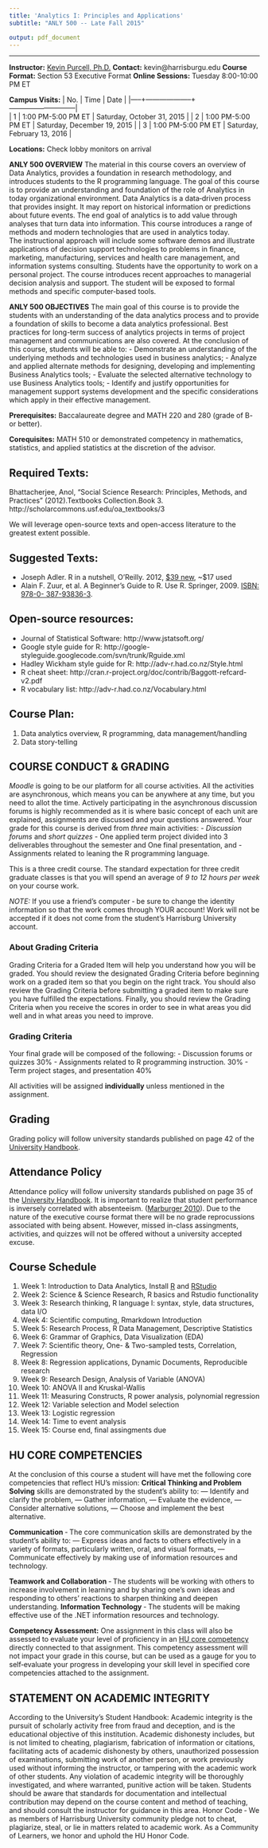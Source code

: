 ```yaml
---
title: 'Analytics I: Principles and Applications'
subtitle: "ANLY 500 -- Late Fall 2015"

output: pdf_document
---
```


******
**Instructor:** [Kevin Purcell, Ph.D.](http://kevin-purcell.com) 
**Contact:** kevin@harrisburgu.edu
**Course Format:** Section 53 Executive Format
**Online Sessions:** Tuesday 8:00-10:00 PM ET

**Campus Visits:**
| No. | Time               | Date                        | 
|-----+--------------------+-----------------------------|  
|   1 | 1:00 PM-5:00 PM ET | Saturday, October  31, 2015 |
|   2 | 1:00 PM-5:00 PM ET | Saturday, December 19, 2015 |
|   3 | 1:00 PM-5:00 PM ET | Saturday, February 13, 2016 |

**Locations:** Check lobby monitors on arrival

**ANLY 500 OVERVIEW**
The material in this course covers an overview of Data Analytics, provides a foundation in research methodology, and introduces students to the R programming language. The goal of this course is to provide an understanding and foundation of the role of Analytics in today organizational environment.
Data Analytics is a data‐driven process that provides insight. It may report on historical information or predictions about future events. The end goal of analytics is to add value through analyses that turn data into information. This course introduces a range of methods and modern technologies that are used in analytics today.  
The instructional approach will include some software demos and illustrate applications of decision support technologies to problems in finance, marketing, manufacturing, services and health care management, and information systems consulting. Students have the opportunity to work on a personal project.
The course introduces recent approaches to managerial decision analysis and support. The student will be exposed to formal methods and specific computer‐based tools.

**ANLY 500 OBJECTIVES**
The main goal of this course is to provide the students with an understanding of the data analytics process and to provide a foundation of skills to become a data analytics professional. Best practices for long-term success of analytics projects in terms of project management and communications are also covered.  At the conclusion of this course, students will be able to:
- Demonstrate an understanding of the underlying methods and technologies used in business analytics;
- Analyze and applied alternate methods for designing, developing and implementing Business Analytics tools;
- Evaluate the selected alternative technology to use Business Analytics tools;
- Identify and justify opportunities for management support systems development and the specific considerations which apply in their effective management.


**Prerequisites:** Baccalaureate degree and MATH 220 and 280 (grade of B- or better).

**Corequisites:** MATH 510 or demonstrated competency in mathematics, statistics, and applied statistics at the discretion of the advisor.

## Required Texts: 
Bhattacherjee, Anol, "Social Science Research: Principles, Methods, and Practices" (2012).Textbooks Collection.Book 3. http://scholarcommons.usf.edu/oa_textbooks/3

We will leverage open-source texts and open-access literature to the greatest extent possible.

## Suggested Texts:
- Joseph Adler. R in a nutshell, O'Reilly. 2012, [$39 new](http://www.amazon.com/R-Nutshell-In-OReilly/dp/144931208X), ~$17 used
- Alain F. Zuur, et al. A Beginner’s Guide to R. Use R. Springer, 2009. [ISBN: 978-0-
387-93836-3](http://www.springer.com/us/book/9780387938363).

## Open-source resources:
- Journal of Statistical Software: http://www.jstatsoft.org/ 
- Google style guide for R: http://google-styleguide.googlecode.com/svn/trunk/Rguide.xml 
- Hadley Wickham style guide for R: http://adv-r.had.co.nz/Style.html
- R cheat sheet: http://cran.r-project.org/doc/contrib/Baggott-refcard-v2.pdf
- R vocabulary list: http://adv-r.had.co.nz/Vocabulary.html

## Course Plan:
1. Data analytics overview, R programming, data management/handling
2. Data story-telling

## COURSE CONDUCT & GRADING
*Moodle* is going to be our platform for all course activities. All the activities are asynchronous, which means you can be anywhere at any time, but you need to allot the time.
Actively participating in the asynchronous discussion forums is highly recommended as it is where basic concept of each unit are explained, assignments are discussed and your questions answered.
Your grade for this course is derived from *three*  main activities:
- *Discussion forums* and *short quizzes*
- One applied term project divided into 3 deliverables throughout the semester and One final presentation, and 
- Assignments related to leaning the R programming language.  

This is a three credit course. The standard expectation for three credit graduate classes is that you will spend an average of *9 to 12 hours per week* on your course work.

*NOTE:*  If you use a friend's computer ‐ be sure to change the identity information so that the work comes through YOUR account!  Work will not be accepted if it does not come from the student's Harrisburg University account.

### About Grading Criteria
Grading Criteria for a Graded Item will help you understand how you will be graded. You should review the designated Grading Criteria before beginning work on a graded item so that you begin on the right track. You should also review the Grading Criteria before submitting a graded item to make sure you have fulfilled the expectations. Finally, you should review the Grading Criteria when you receive the scores in order to see in what areas you did well and in what areas you need to improve.

### Grading Criteria
Your final grade will be composed of the following:
- Discussion forums or quizzes 30%
- Assignments related to R programming instruction. 30%
- Term project stages, and presentation 40%

All activities will be assigned **individually** unless mentioned in the assignment.

## Grading
Grading policy will follow university standards published on page 42 of the [University Handbook](http://harrisburgu.edu/lib/pdf/MSanalytics_program.pdf).

## Attendance Policy
Attendance policy will follow university standards published on page 35 of the [University Handbook](http://harrisburgu.edu/lib/pdf/MSanalytics_program.pdf).
It is important to realize that student performance is inversely correlated with absenteeism. ([Marburger 2010](http://www.tandfonline.com/doi/abs/10.3200/JECE.37.2.148-155#.Vem6qp3BzGd)).  Due to the nature of the executive course format there will be no grade reprocussions associated with being absent.  However, missed in-class assingments, activities, and quizzes will not be offered without a university accepted excuse.  
  

## Course Schedule

1. Week 1: Introduction to Data Analytics, Install [R](https://www.r-project.org/) and [RStudio](https://www.rstudio.com/products/rstudio/download/)
2. Week 2: Science & Science Research, R basics and Rstudio functionality
3. Week 3: Research thinking, R language I: syntax, style, data structures, data I/O
4. Week 4: Scientific computing, Rmarkdown Introduction
5. Week 5: Research Process, R Data Management, Descriptive Statistics
6. Week 6: Grammar of Graphics, Data Visualization (EDA)
7. Week 7: Scientific theory, One- & Two-sampled tests, Correlation, Regression
8. Week 8: Regression applications, Dynamic Documents, Reproducible research
9. Week 9: Research Design, Analysis of Variable (ANOVA)
10. Week 10: ANOVA II and Kruskal-Wallis
11. Week 11: Measuring Constructs, R power analysis, polynomial regression
12. Week 12: Variable selection and Model selection
13. Week 13: Logistic regression
14. Week 14: Time to event analysis
15. Week 15: Course end, final assingments due

## HU CORE COMPETENCIES
At the conclusion of this course a student will have met the following core competencies that reflect HU's mission:
**Critical Thinking and Problem Solving** skills are demonstrated by the student’s ability to:
―  Identify and clarify the problem,
―  Gather information,
―  Evaluate the evidence,
―  Consider alternative solutions,
―  Choose and implement the best alternative.

**Communication** 
‐ The core communication skills are demonstrated by the student’s ability to:
―  Express ideas and facts to others effectively in a variety of formats, particularly written, oral, and visual formats,
―  Communicate effectively by making use of information resources and technology.

**Teamwork and Collaboration**
‐ The students will be working with others to increase involvement in learning and by sharing one's own ideas and responding to others' reactions to sharpen thinking and deepen understanding.
**Information Technology**
‐ The students will be making effective use of the .NET information resources and technology.

**Competency Assessment:** One assignment in this class will also be assessed to evaluate your level of proficiency in an [HU core competency](http://www.harrisburgu.net/academics/core‐competencies.php) directly connected to that assignment.  This competency assessment will not impact your grade in this course, but can be used as a gauge for you to self‐evaluate your progress in developing your skill level in specified core competencies attached to the assignment. 

## STATEMENT ON ACADEMIC INTEGRITY
According to the University's Student Handbook: Academic integrity is the pursuit of scholarly activity free from fraud and deception, and is the educational objective of this institution.  Academic dishonesty includes, but is not limited to cheating, plagiarism, fabrication of information or citations, facilitating acts of academic dishonesty by others, unauthorized possession of examinations, submitting work of another person, or work previously used without informing the instructor, or tampering with the academic work of other students.  Any violation of academic integrity will be thoroughly investigated, and where warranted, punitive action will be taken. Students should be aware that standards for documentation and intellectual contribution may depend on the course content and method of teaching, and should consult the instructor for guidance in this area.
Honor Code ‐ We as members of Harrisburg University community pledge not to cheat, plagiarize, steal, or lie in matters related to academic work.  As a Community of Learners, we honor and uphold the HU Honor Code.









